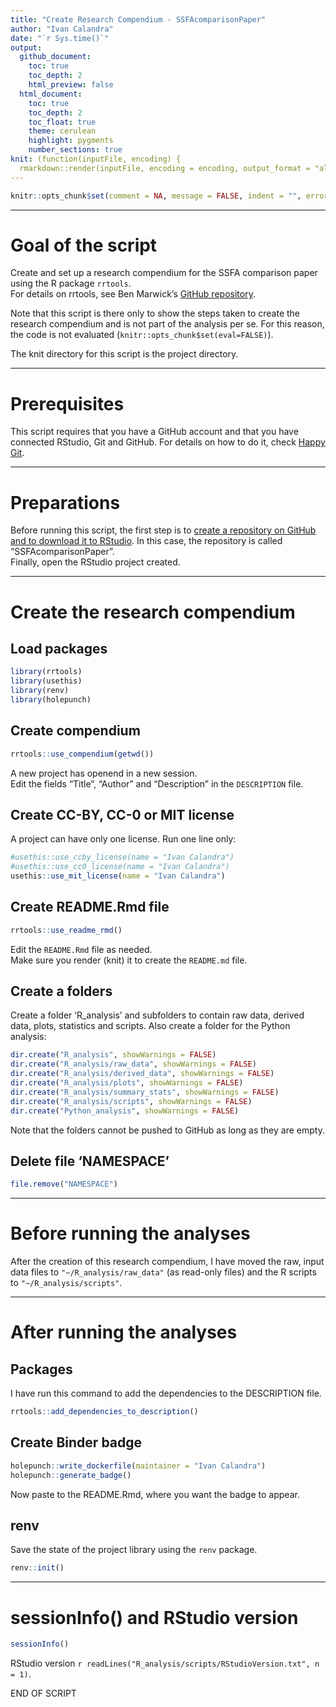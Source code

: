 ```yaml
---
title: "Create Research Compendium - SSFAcomparisonPaper"
author: "Ivan Calandra"
date: "`r Sys.time()`"
output:
  github_document: 
    toc: true
    toc_depth: 2
    html_preview: false
  html_document:
    toc: true
    toc_depth: 2
    toc_float: true
    theme: cerulean
    highlight: pygments
    number_sections: true
knit: (function(inputFile, encoding) {
  rmarkdown::render(inputFile, encoding = encoding, output_format = "all", knit_root_dir = rprojroot::find_rstudio_root_file()) })
---
```


```r
knitr::opts_chunk$set(comment = NA, message = FALSE, indent = "", error = TRUE, eval = FALSE)
```


---


# Goal of the script
Create and set up a research compendium for the SSFA comparison paper using the R package `rrtools`.  
For details on rrtools, see Ben Marwick's [GitHub repository](https://github.com/benmarwick/rrtools).  

Note that this script is there only to show the steps taken to create the research compendium and is not part of the analysis per se. For this reason, the code is not evaluated (`knitr::opts_chunk$set(eval=FALSE)`).

The knit directory for this script is the project directory.


---


# Prerequisites
This script requires that you have a GitHub account and that you have connected RStudio, Git and GitHub. For details on how to do it, check [Happy Git](https://happygitwithr.com/).


---


# Preparations
Before running this script, the first step is to [create a repository on GitHub and to download it to RStudio](https://happygitwithr.com/new-github-first.html). In this case, the repository is called "SSFAcomparisonPaper".  
Finally, open the RStudio project created.


---


# Create the research compendium
## Load packages
```r
library(rrtools)
library(usethis)
library(renv)
library(holepunch)
```

## Create compendium
```r
rrtools::use_compendium(getwd())
```
A new project has openend in a new session.  
Edit the fields "Title", "Author" and "Description" in the `DESCRIPTION` file. 

## Create CC-BY, CC-0 or MIT license
A project can have only one license. Run one line only:  
```r
#usethis::use_ccby_license(name = "Ivan Calandra")
#usethis::use_cc0_license(name = "Ivan Calandra")
usethis::use_mit_license(name = "Ivan Calandra")
```

## Create README.Rmd file
```r
rrtools::use_readme_rmd()
```
Edit the `README.Rmd` file as needed.  
Make sure you render (knit) it to create the `README.md` file.

## Create a folders 
Create a folder 'R_analysis' and subfolders to contain raw data, derived data, plots, statistics and scripts. Also create a folder for the Python analysis:
```r
dir.create("R_analysis", showWarnings = FALSE)
dir.create("R_analysis/raw_data", showWarnings = FALSE)
dir.create("R_analysis/derived_data", showWarnings = FALSE)
dir.create("R_analysis/plots", showWarnings = FALSE)
dir.create("R_analysis/summary_stats", showWarnings = FALSE)
dir.create("R_analysis/scripts", showWarnings = FALSE)
dir.create("Python_analysis", showWarnings = FALSE)
```
Note that the folders cannot be pushed to GitHub as long as they are empty.

## Delete file 'NAMESPACE'
```r
file.remove("NAMESPACE")
```


---


# Before running the analyses
After the creation of this research compendium, I have moved the raw, input data files to `"~/R_analysis/raw_data"` (as read-only files) and the R scripts to `"~/R_analysis/scripts"`.


---


# After running the analyses
## Packages
I have run this command to add the dependencies to the DESCRIPTION file.
```r
rrtools::add_dependencies_to_description()
```

## Create Binder badge
```r
holepunch::write_dockerfile(maintainer = "Ivan Calandra")
holepunch::generate_badge()
```
Now paste to the README.Rmd, where you want the badge to appear.

## renv
Save the state of the project library using the `renv` package.  
```r
renv::init()
```


---

# sessionInfo() and RStudio version
```r
sessionInfo()
```

RStudio version `r readLines("R_analysis/scripts/RStudioVersion.txt", n = 1)`.


END OF SCRIPT
